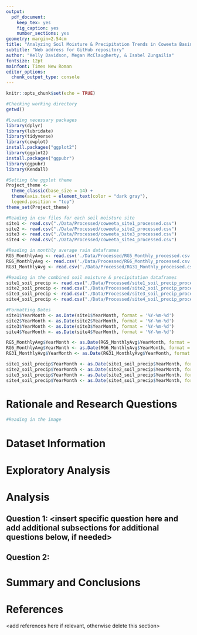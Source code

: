 ```yaml
---
output: 
  pdf_document:
    keep_tex: yes
    fig_caption: yes
    number_sections: yes
geometry: margin=2.54cm
title: "Analyzing Soil Moisture & Precipitation Trends in Coweeta Basin LTER Site"
subtitle: "Web address for GitHub repository"
author: "Kelly Davidson, Megan McClaugherty, & Isabel Zungailia"
fontsize: 12pt
mainfont: Times New Roman
editor_options: 
  chunk_output_type: console
---
```


```r
knitr::opts_chunk$set(echo = TRUE)
```

\newpage
\tableofcontents 
\newpage
\listoftables 
\newpage
\listoffigures 
\newpage

```r
#Checking working directory
getwd()

#Loading necessary packages
library(dplyr)
library(lubridate)
library(tidyverse)
library(cowplot)
install.packages("ggplot2")
library(ggplot2)
install.packages("ggpubr")
library(ggpubr)
library(Kendall)

#Setting the ggplot theme
Project_theme <-
  theme_classic(base_size = 14) +
  theme(axis.text = element_text(color = "dark gray"), 
  legend.position = "top")
theme_set(Project_theme)

#Reading in csv files for each soil moisture site
site1 <- read.csv("./Data/Processed/coweeta_site1_processed.csv")
site2 <- read.csv("./Data/Processed/coweeta_site2_processed.csv")
site3 <- read.csv("./Data/Processed/coweeta_site3_processed.csv")
site4 <- read.csv("./Data/Processed/coweeta_site4_processed.csv")

#Reading in monthly average rain dataframes
RG5_MonthlyAvg <- read.csv('./Data/Processed/RG5_Monthly_processed.csv')
RG6_MonthlyAvg <- read.csv('./Data/Processed/RG6_Monthly_processed.csv')
RG31_MonthlyAvg <- read.csv('./Data/Processed/RG31_Monthly_processed.csv')

#Reading in the combined soil moisture & precipitation dataframes
site1_soil_precip <- read.csv("./Data/Processed/site1_soil_precip_processed.csv")
site2_soil_precip <- read.csv("./Data/Processed/site2_soil_precip_processed.csv")
site3_soil_precip <- read.csv("./Data/Processed/site3_soil_precip_processed.csv")
site4_soil_precip <- read.csv("./Data/Processed/site4_soil_precip_processed.csv")

#Formatting Dates 
site1$YearMonth <- as.Date(site1$YearMonth, format = '%Y-%m-%d')
site2$YearMonth <- as.Date(site2$YearMonth, format = '%Y-%m-%d')
site3$YearMonth <- as.Date(site3$YearMonth, format = '%Y-%m-%d')
site4$YearMonth <- as.Date(site4$YearMonth, format = '%Y-%m-%d')

RG5_MonthlyAvg$YearMonth <- as.Date(RG5_MonthlyAvg$YearMonth, format = '%Y-%m-%d')
RG6_MonthlyAvg$YearMonth <- as.Date(RG6_MonthlyAvg$YearMonth, format = '%Y-%m-%d')
RG31_MonthlyAvg$YearMonth <- as.Date(RG31_MonthlyAvg$YearMonth, format = '%Y-%m-%d')

site1_soil_precip$YearMonth <- as.Date(site1_soil_precip$YearMonth, format = '%Y-%m-%d')
site2_soil_precip$YearMonth <- as.Date(site2_soil_precip$YearMonth, format = '%Y-%m-%d')
site3_soil_precip$YearMonth <- as.Date(site3_soil_precip$YearMonth, format = '%Y-%m-%d')
site4_soil_precip$YearMonth <- as.Date(site4_soil_precip$YearMonth, format = '%Y-%m-%d')

```


# Rationale and Research Questions

```r
#Reading in the image

```


\newpage

# Dataset Information



\newpage

# Exploratory Analysis 



\newpage

# Analysis



## Question 1: <insert specific question here and add additional subsections for additional questions below, if needed>

## Question 2: 




\newpage

# Summary and Conclusions


\newpage

# References
<add references here if relevant, otherwise delete this section> 
